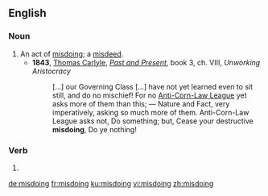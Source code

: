 ==English==

===Noun===
{{en-noun}}

# An act of [[misdo]]ing; a [[misdeed]].
#* '''1843''', [[w:Thomas_Carlyle|Thomas Carlyle]], ''[[:w:Past and Present (book)|Past and Present]]'', book 3, ch. VIII, ''Unworking Aristocracy''
#*: […] our Governing Class […] have not yet learned even to sit still, and do no mischief! For no [[:w:Anti-Corn Law League|Anti-Corn-Law League]] yet asks more of them than this; — Nature and Fact, very imperatively, asking so much more of them. Anti-Corn-Law League asks not, Do something; but, Cease your destructive '''misdoing''', Do ye nothing!

===Verb===
{{head|en|present participle}}

# {{present participle of|misdo|lang=en}}

[[de:misdoing]]
[[fr:misdoing]]
[[ku:misdoing]]
[[vi:misdoing]]
[[zh:misdoing]]